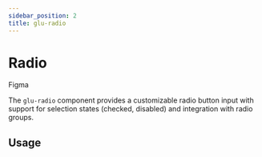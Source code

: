 ```yaml
---
sidebar_position: 2
title: glu-radio
---
```


# Radio


<p style={{ display: 'flex', gap: '1rem', alignItems: 'center' }}>
  <glu-button target="_blank" rel="noopener noreferrer" href="https://www.figma.com/design/jSs4mJxj7dJbXsCE1IHtqt/GelatoUI-Design-System-(V-0.1.0)?node-id=320-1143&t=tlu1jBy1HSvkPZNA-0">Figma</glu-button>
</p>

The `glu-radio` component provides a customizable radio button input with support for selection states (checked, disabled) and integration with radio groups.

## Usage

<RadioReadme />
